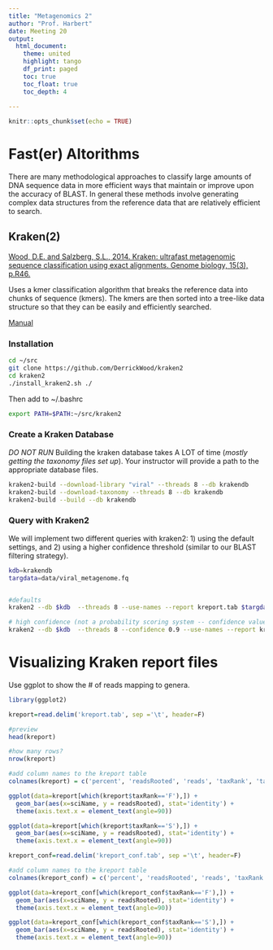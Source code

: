 ```yaml
---
title: "Metagenomics 2"
author: "Prof. Harbert"
date: Meeting 20
output: 
  html_document:
    theme: united
    highlight: tango
    df_print: paged
    toc: true
    toc_float: true
    toc_depth: 4
  
---
```


```r
knitr::opts_chunk$set(echo = TRUE)
```


# Fast(er) Altorithms

There are many methodological approaches to classify large amounts of DNA sequence data in more efficient ways that maintain or improve upon the accuracy of BLAST. In general these methods involve generating complex data structures from the reference data that are relatively efficient to search.

## Kraken(2)

[Wood, D.E. and Salzberg, S.L., 2014. Kraken: ultrafast metagenomic sequence classification using exact alignments. Genome biology, 15(3), p.R46.](https://genomebiology.biomedcentral.com/articles/10.1186/gb-2014-15-3-r46)

Uses a kmer classification algorithm that breaks the reference data into chunks of sequence (kmers). The kmers are then sorted into a tree-like data structure so that they can be easily and efficiently searched.

[Manual](https://github.com/DerrickWood/kraken2/blob/master/docs/MANUAL.markdown)


### Installation

```bash
cd ~/src
git clone https://github.com/DerrickWood/kraken2
cd kraken2
./install_kraken2.sh ./
```

Then add to ~/.bashrc

```bash
export PATH=$PATH:~/src/kraken2
```

### Create a Kraken Database

*DO NOT RUN* Building the kraken database takes A LOT of time (*mostly getting the taxonomy files set up*). Your instructor will provide a path to the appropriate database files.

```bash
kraken2-build --download-library "viral" --threads 8 --db krakendb
kraken2-build --download-taxonomy --threads 8 --db krakendb
kraken2-build --build --db krakendb

```
### Query with Kraken2

We will implement two different queries with kraken2: 1) using the default settings, and 2) using a higher confidence threshold (similar to our BLAST filtering strategy).

```bash
kdb=krakendb
targdata=data/viral_metagenome.fq


#defaults
kraken2 --db $kdb  --threads 8 --use-names --report kreport.tab $targdata > kraken.out

# high confidence (not a probability scoring system -- confidence values are arbitrary)
kraken2 --db $kdb  --threads 8 --confidence 0.9 --use-names --report kreport_conf.tab $targdata > kraken_conf.out

```


# Visualizing Kraken report files

Use ggplot to show the # of reads mapping to genera.

```R
library(ggplot2)

kreport=read.delim('kreport.tab', sep ='\t', header=F)

#preview
head(kreport)

#how many rows?
nrow(kreport)

#add column names to the kreport table
colnames(kreport) = c('percent', 'readsRooted', 'reads', 'taxRank', 'taxID', 'sciName')

ggplot(data=kreport[which(kreport$taxRank=='F'),]) +
  geom_bar(aes(x=sciName, y = readsRooted), stat='identity') +
  theme(axis.text.x = element_text(angle=90))

ggplot(data=kreport[which(kreport$taxRank=='S'),]) +
  geom_bar(aes(x=sciName, y = readsRooted), stat='identity') +
  theme(axis.text.x = element_text(angle=90))

```

```R
kreport_conf=read.delim('kreport_conf.tab', sep ='\t', header=F)

#add column names to the kreport table
colnames(kreport_conf) = c('percent', 'readsRooted', 'reads', 'taxRank', 'taxID', 'sciName')

ggplot(data=kreport_conf[which(kreport_conf$taxRank=='F'),]) +
  geom_bar(aes(x=sciName, y = readsRooted), stat='identity') +
  theme(axis.text.x = element_text(angle=90))

ggplot(data=kreport_conf[which(kreport_conf$taxRank=='S'),]) +
  geom_bar(aes(x=sciName, y = readsRooted), stat='identity') +
  theme(axis.text.x = element_text(angle=90))

```